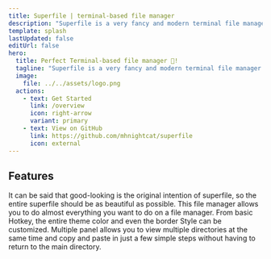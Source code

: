 ```yaml
---
title: Superfile | terminal-based file manager
description: "Superfile is a very fancy and modern terminal file manager that can complete the file operations you need!!"
template: splash
lastUpdated: false
editUrl: false
hero:
  title: Perfect Terminal-based file manager 🚀!
  tagline: "Superfile is a very fancy and modern terminal file manager that can complete the file operations you need!!"
  image:
    file: ../../assets/logo.png
  actions:
    - text: Get Started
      link: /overview
      icon: right-arrow
      variant: primary
    - text: View on GitHub
      link: https://github.com/mhnightcat/superfile
      icon: external
---
```



<GithubStar />

## Features

<CardGrid stagger>
	<Card title="Exquisite and beautiful UI" icon="star">
    It can be said that good-looking is the original intention of superfile, so the entire superfile should be as beautiful as possible.
	</Card>
  <Card title="Complete functions" icon="seti:nunjucks">
		This file manager allows you to do almost everything you want to do on a file manager.
	</Card>
  <Card title="Fully customizable" icon="setting">
    From basic Hotkey, the entire theme color and even the border Style can be customized.
  </Card>
  <Card title="Multiple panel" icon="seti:plan">
		Multiple panel allows you to view multiple directories at the same time and copy and paste in just a few simple steps without having to return to the main directory.
  </Card>
</CardGrid>
<About title="Built with ❤️ by Night Cat and all contributor">

</About>
